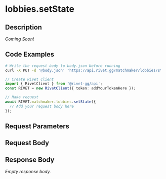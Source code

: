 

# lobbies.setState

## Description

*Coming Soon!*


## Code Examples

<CodeGroup title='Request' tag='PUT' label='https://api.rivet.gg/matchmaker/lobbies/state'>

```bash {{ title: 'cURL' }}
# Write the request body to body.json before running
curl -X PUT -d '@body.json' 'https://api.rivet.gg/matchmaker/lobbies/state'
```

```ts
// Create Rivet client
import { RivetClient } from '@rivet-gg/api';
const RIVET = new RivetClient({ token: addYourTokenHere });

// Make request
await RIVET.matchmaker.lobbies.setState({
  // Add your request body here
});
```

</CodeGroup>


## Request Parameters


## Request Body




## Response Body

_Empty response body._
